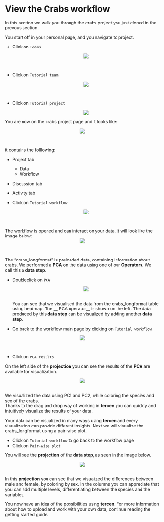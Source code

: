 # View the Crabs workflow


In this section we walk you through the crabs project you just cloned in the prevous section.

You start off in your personal page, and you navigate to project.


* Click on `Teams`
<center><img src="images/click_on_teams.png"></center>
\ 

* Click on `Tutorial team`
<center><img src="images/click_on_crabs_team.png"></center>
\ 

* Click on `Tutorial project`
<center><img src="images/click_on_crabs_project.png"></center>

You are now on the crabs project page and it looks like:

<center><img src="images/view_crabs_project_page.png"></center>
\

it contains the folllowing:

* Project tab
    * Data
    * Workflow
* Discussion tab
* Activity tab

* Click on `Tutorial workflow`
<center><img src="images/click_on_crabs_workflow.png"></center>
\

The workflow is opened and can interact on your data. It will look like the image below:
<center><img src="images/view_crabs_workflow.png"></center>
\


The "crabs_longformat" is preloaded data, containing information about crabs. 
We performed a __PCA__ on the data using one of our __Operators__. We call this a __data step__.

* Doubleclick on `PCA`
<center><img src="images/Tut_workflowPCA.png"></center>
\
You can see that we visualised the data from the crabs_longformat table using heatmap.
The __ PCA operator__ is shown on the left.
The data produced by this __data step__ can be visualized by adding another __data step__.

* Go back to the workflow main page by clicking on `Tutorial workflow`

<center><img src="images/click_on_crabs_worklow_PCA_back.png"></center>
\

* Click on `PCA results`



On the left side of the __projection__ you can see the results of the __PCA__ are available for visualization. 

<center><img src="images/view_PCA_results.png"></center>
\
We visualized the data using PC1 and PC2, while coloring the species and sex of the crabs.\
Thanks to the drag and drop way of working in __tercen__ you can quickly and intuitively visualize the results of your data. 

Your data can be visualized in many ways using __tercen__ and every visualization can provide different insights. Next we will visualize the crabs_longformat using a pair-wise plot. 

* Click on `Tutorial workflow` to go back to the workflow page
* Click on `Pair-wise plot`

You will see the __projection__ of the __data step__, as seen in the image below.

<center><img src="images/view_pairwise.png"></center>
\
In this __projection__ you can see that we visualized the differences between male and female, by coloring by sex.
In the columns you can appreciate that you can add multiple levels, differentiating between the species and the variables.

You now have an idea of the possibilities using __tercen__. For more information about how to upload and work with your own data, continue reading the getting started guide. 


